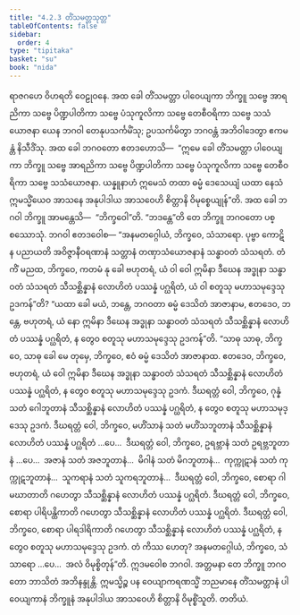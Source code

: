 ```yaml
---
title: "4.2.3 တိံသမတ္တသုတ္တ"
tableOfContents: false
sidebar:
  order: 4
type: "tipitaka"
basket: "su"
book: "nida"
---
```



<DynamicBreadcrumb />

<Division number="136" book="nida">

<Paragraph number="868" book="nida">
ရာဇဂဟေ ဝိဟရတိ ဝေဠုဝနေ. အထ ခေါ တိံသမတ္တာ ပါဝေယျကာ ဘိက္ခူ သဗ္ဗေ အာရညိကာ သဗ္ဗေ ပိဏ္ဍပါတိကာ သဗ္ဗေ ပံသုကူလိကာ သဗ္ဗေ တေစီဝရိကာ သဗ္ဗေ သသံယောဇနာ ယေန ဘဂဝါ တေနုပသင်္ကမိံသု; ဥပသင်္ကမိတွာ ဘဂဝန္တံ အဘိဝါဒေတွာ ဧကမန္တံ နိသီဒိံသု. အထ ခေါ ဘဂဝတော ဧတဒဟောသိ—  “ဣမေ ခေါ တိံသမတ္တာ ပါဝေယျကာ ဘိက္ခူ သဗ္ဗေ အာရညိကာ သဗ္ဗေ ပိဏ္ဍပါတိကာ သဗ္ဗေ ပံသုကူလိကာ သဗ္ဗေ တေစီဝရိကာ သဗ္ဗေ သသံယောဇနာ. ယန္နူနာဟံ ဣမေသံ တထာ ဓမ္မံ ဒေသေယျံ ယထာ နေသံ ဣမသ္မိံယေဝ အာသနေ အနုပါဒါယ အာသဝေဟိ စိတ္တာနိ ဝိမုစ္စေယျုန်”တိ. အထ ခေါ ဘဂဝါ ဘိက္ခူ အာမန္တေသိ—  “ဘိက္ခဝေါ”တိ. “ဘဒန္တေ”တိ တေ ဘိက္ခူ ဘဂဝတော ပစ္စဿောသုံ. ဘဂဝါ ဧတဒဝေါစ—
</Paragraph>

<Paragraph number="869" book="nida">
“အနမတဂ္ဂေါယံ, ဘိက္ခဝေ, သံသာရော. ပုဗ္ဗာ ကောဋိ န ပညာယတိ အဝိဇ္ဇာနီဝရဏာနံ သတ္တာနံ တဏှာသံယောဇနာနံ သန္ဓာဝတံ သံသရတံ. တံ ကိံ မညထ, ဘိက္ခဝေ, ကတမံ နု ခေါ ဗဟုတရံ, ယံ ဝါ ဝေါ ဣမိနာ ဒီဃေန အဒ္ဓုနာ သန္ဓာဝတံ သံသရတံ သီသစ္ဆိန္နာနံ လောဟိတံ ပဿန္နံ ပဂ္ဃရိတံ, ယံ ဝါ စတူသု မဟာသမုဒ္ဒေသု ဥဒကန်”တိ? “ယထာ ခေါ မယံ, ဘန္တေ, ဘဂဝတာ ဓမ္မံ ဒေသိတံ အာဇာနာမ, ဧတဒေဝ, ဘန္တေ, ဗဟုတရံ, ယံ နော ဣမိနာ ဒီဃေန အဒ္ဓုနာ သန္ဓာဝတံ သံသရတံ သီသစ္ဆိန္နာနံ လောဟိတံ ပဿန္နံ ပဂ္ဃရိတံ, န တွေဝ စတူသု မဟာသမုဒ္ဒေသု ဥဒကန်”တိ.
</Paragraph>

<Paragraph number="870" book="nida">
“သာဓု သာဓု, ဘိက္ခဝေ, သာဓု ခေါ မေ တုမှေ, ဘိက္ခဝေ, ဧဝံ ဓမ္မံ ဒေသိတံ အာဇာနာထ. ဧတဒေဝ, ဘိက္ခဝေ, ဗဟုတရံ, ယံ ဝေါ ဣမိနာ ဒီဃေန အဒ္ဓုနာ သန္ဓာဝတံ သံသရတံ သီသစ္ဆိန္နာနံ လောဟိတံ ပဿန္နံ ပဂ္ဃရိတံ, န တွေဝ စတူသု မဟာသမုဒ္ဒေသု ဥဒကံ. ဒီဃရတ္တံ ဝေါ, ဘိက္ခဝေ, ဂုန္နံ သတံ ဂေါဘူတာနံ သီသစ္ဆိန္နာနံ လောဟိတံ ပဿန္နံ ပဂ္ဃရိတံ, န တွေဝ စတူသု မဟာသမုဒ္ဒေသု ဥဒကံ. ဒီဃရတ္တံ ဝေါ, ဘိက္ခဝေ, မဟိံသာနံ သတံ မဟိံသဘူတာနံ သီသစ္ဆိန္နာနံ လောဟိတံ ပဿန္နံ ပဂ္ဃရိတံ …ပေ…  ဒီဃရတ္တံ ဝေါ, ဘိက္ခဝေ, ဥရဗ္ဘာနံ သတံ ဥရဗ္ဘဘူတာနံ …ပေ…  အဇာနံ သတံ အဇဘူတာနံ…  မိဂါနံ သတံ မိဂဘူတာနံ…  ကုက္ကုဋာနံ သတံ ကုက္ကုဋဘူတာနံ…  သူကရာနံ သတံ သူကရဘူတာနံ…  ဒီဃရတ္တံ ဝေါ, ဘိက္ခဝေ, စောရာ ဂါမဃာတာတိ ဂဟေတွာ သီသစ္ဆိန္နာနံ လောဟိတံ ပဿန္နံ ပဂ္ဃရိတံ. ဒီဃရတ္တံ ဝေါ, ဘိက္ခဝေ, စောရာ ပါရိပန္ထိကာတိ ဂဟေတွာ သီသစ္ဆိန္နာနံ လောဟိတံ ပဿန္နံ ပဂ္ဃရိတံ. ဒီဃရတ္တံ ဝေါ, ဘိက္ခဝေ, စောရာ ပါရဒါရိကာတိ ဂဟေတွာ သီသစ္ဆိန္နာနံ လောဟိတံ ပဿန္နံ ပဂ္ဃရိတံ, န တွေဝ စတူသု မဟာသမုဒ္ဒေသု ဥဒကံ. တံ ကိဿ ဟေတု? အနမတဂ္ဂေါယံ, ဘိက္ခဝေ, သံသာရော …ပေ…  အလံ ဝိမုစ္စိတုန်”တိ.
</Paragraph>

<Paragraph number="871" book="nida">
ဣဒမဝေါစ ဘဂဝါ. အတ္တမနာ တေ ဘိက္ခူ ဘဂဝတော ဘာသိတံ အဘိနန္ဒုန္တိ. ဣမသ္မိဉ္စ ပန ဝေယျာကရဏသ္မိံ ဘညမာနေ တိံသမတ္တာနံ ပါဝေယျကာနံ ဘိက္ခူနံ အနုပါဒါယ အာသဝေဟိ စိတ္တာနိ ဝိမုစ္စိံသူတိ.

</Paragraph>
</Division>

<Paragraph number="872" type="center" book="nida">
တတိယံ.
</Paragraph>